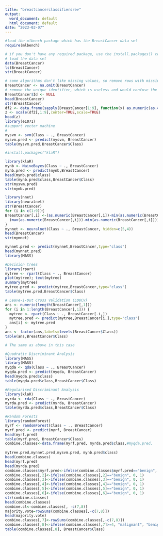 ---
title: "breastcancerclassifiersrev"
output:
  word_document: default
  html_document: default
date: "2023-03-07"
---
```{r}
#load the mlbench package which has the BreastCancer data set
require(mlbench)
```


```{r}
# if you don't have any required package, use the install.packages() command
# load the data set
data(BreastCancer)
ls(BreastCancer)
str(BreastCancer)
```


```{r}
# some algorithms don't like missing values, so remove rows with missing values
BreastCancer <- na.omit(BreastCancer) 
# remove the unique identifier, which is useless and would confuse the machine learning algorithms
BreastCancer$Id <- NULL 
head(BreastCancer)
str(BreastCancer)
df2 <- data.frame(sapply(BreastCancer[1:9], function(x) as.numeric(as.character(x))))
z <- scale(df2[,1:9],center=TRUE,scale=TRUE)
head(z)
library(e1071)
#support vector machine
#
mysvm <- svm(Class ~ ., BreastCancer)
mysvm.pred <- predict(mysvm, BreastCancer)
table(mysvm.pred,BreastCancer$Class)
```


```{r}
#install.packages("klaR")

library(klaR)
mynb <- NaiveBayes(Class ~ ., BreastCancer)
mynb.pred <- predict(mynb,BreastCancer)
head(mynb.pred$class)
table(mynb.pred$class,BreastCancer$Class)
str(mysvm.pred)
str(mynb.pred)
```


```{r}
library(nnet)
library(neuralnet)
str(BreastCancer)
for (i in c(1:9)){
BreastCancer[,i] <-(as.numeric(BreastCancer[,i])-min(as.numeric(BreastCancer[,i]))) /
  (max(as.numeric(BreastCancer[,i]))-min(as.numeric(BreastCancer[,i])))
}
mynnet <- neuralnet(Class ~ ., BreastCancer, hidden=c(5,4))
head(BreastCancer)
str(mynnet)
```


```{r}
mynnet.pred <- predict(mynnet,BreastCancer,type="class")
head(mynnet.pred)
library(MASS)
```


```{r}
#Decision trees
library(rpart)
mytree <- rpart(Class ~ ., BreastCancer)
plot(mytree); text(mytree) 
summary(mytree)
mytree.pred <- predict(mytree,BreastCancer,type="class")
table(mytree.pred,BreastCancer$Class)
```


```{r}
# Leave-1-Out Cross Validation (LOOCV)
ans <- numeric(length(BreastCancer[,1]))
for (i in 1:length(BreastCancer[,1])) {
  mytree <- rpart(Class ~ ., BreastCancer[-i,])
  mytree.pred <- predict(mytree,BreastCancer[i,],type="class")
  ans[i] <- mytree.pred
}
ans <- factor(ans,labels=levels(BreastCancer$Class))
table(ans,BreastCancer$Class)

# The same as above in this case
```


```{r}
#Quadratic Discriminant Analysis
library(MASS)
library(MASS)
myqda <- qda(Class ~ ., BreastCancer)
myqda.pred <- predict(myqda, BreastCancer)
head(myqda.pred$class)
table(myqda.pred$class,BreastCancer$Class)
```


```{r}
#Regularised Discriminant Analysis
library(klaR)
myrda <- rda(Class ~ ., BreastCancer)
myrda.pred <- predict(myrda, BreastCancer)
table(myrda.pred$class,BreastCancer$Class)
```


```{r}
#Random Forests
library(randomForest)
myrf <- randomForest(Class ~ ., BreastCancer)
myrf.pred <- predict(myrf, BreastCancer)
head(myrf.pred)
table(myrf.pred, BreastCancer$Class)
combine.classes<-data.frame(myrf.pred, myrda.pred$class,#myqda.pred,
                            
mytree.pred,mynnet.pred,mysvm.pred, mynb.pred$class)
head(combine.classes)
head(myrf.pred)
head(myrda.pred)
combine.classes$myrf.pred<-ifelse(combine.classes$myrf.pred=="benign", 0, 1)
combine.classes[,2]<-ifelse(combine.classes[,2]=="benign", 0, 1)
combine.classes[,3]<-ifelse(combine.classes[,3]=="benign", 0, 1)
combine.classes[,4]<-ifelse(combine.classes[,4]=="benign", 0, 1)
combine.classes[,5]<-ifelse(combine.classes[,5]=="benign", 0, 1)
combine.classes[,6]<-ifelse(combine.classes[,6]=="benign", 0, 1)
str(combine.classes)
head(combine.classes)
combine.cl<-combine.classes[, -c(7,8)]
majority.vote=rowSums(combine.classes[,-c(7,8)])
head(majority.vote)
combine.classes[,7]<-rowSums(combine.classes[,-c(7,8)])
combine.classes[,8]<-ifelse(combine.classes[,7]>=4, "malignant", "benign")
table(combine.classes[,8], BreastCancer$Class)



```

